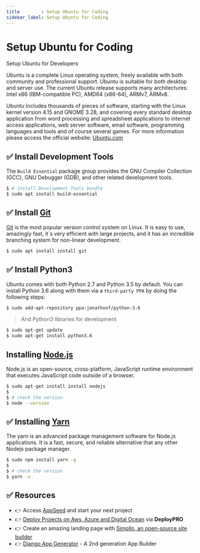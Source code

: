```yaml
---
title        : Setup Ubuntu for Coding
sidebar_label: Setup Ubuntu for Coding
---
```


# Setup Ubuntu for Coding

<SubHeading>Setup Ubuntu for Developers</SubHeading>

Ubuntu is a complete Linux operating system, freely available with both community and professional support. Ubuntu is suitable for both desktop and server use. 
The current Ubuntu release supports many architectures: Intel x86 (IBM-compatible PC), AMD64 (x86-64), ARMv7, ARMv8.

Ubuntu includes thousands of pieces of software, starting with the Linux kernel version 4.15 and GNOME 3.28, 
and covering every standard desktop application from word processing and spreadsheet applications to internet access applications, 
web server software, email software, programming languages and tools and of course several games. For more information please access the official website: [Ubuntu.com](https://ubuntu.com/)

## ✅ Install Development Tools

The `Build Essential` package group provides the GNU Compiler Collection (GCC), GNU Debugger (GDB), and other related development tools.

```bash
$ # install Development Tools bundle
$ sudo apt install build-essential
```

## ✅ Install [Git](https://git-scm.com/)

[Git](https://git-scm.com/) is the most popular version control system on Linux. It is easy to use, amazingly fast, it`s very efficient with large projects, 
and it has an incredible branching system for non-linear development.

```bash
$ sudo apt install install git
```

## ✅ Install Python3

Ubuntu comes with both Python 2.7 and Python 3.5 by default. You can install Python 3.6 along with them via a `third-party PPA` by doing the following steps:

```bash
$ sudo add-apt-repository ppa:jonathonf/python-3.6
```

> And Python3 libraries for development

```bash
$ sudo apt-get update
$ sudo apt-get install python3.6
```

## Installing [Node.js](https://nodejs.org/)

Node.js is an open-source, cross-platform, JavaScript runtime environment that executes JavaScript code outside of a browser.

```bash
$ sudo apt-get install install nodejs
$
$ # check the version
$ node --version
```

## ✅ Installing [Yarn](https://yarnpkg.com/)

The yarn is an advanced package management software for Node.js applications. It is a fast, secure, and reliable alternative that any other Nodejs package manager.

```bash
$ sudo npm install yarn -g
$
$ # check the version
$ yarn -v
```

## ✅ Resources 

- 👉 Access [AppSeed](https://appseed.us/) and start your next project
- 👉 [Deploy Projects on Aws, Azure and Digital Ocean](https://www.docs.deploypro.dev/) via **DeployPRO**
- 👉 Create an amazing landing page with [Simpllo, an open-source site builder](https://www.simpllo.com/)
- 👉 [Django App Generator](https://app-generator.dev/django/) - A 2nd generation App Builder
